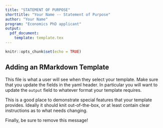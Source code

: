 ```yaml
---
title: "STATEMENT OF PURPOSE"
shorttitle: "Your Name -- Statement of Purpose"
author: "Your Name"
program: "Economics PhD applicant"
output:
  pdf_document: 
    template: template.tex
---
```


```r
knitr::opts_chunk$set(echo = TRUE)
```

## Adding an RMarkdown Template 

This file is what a user will see when they select your template. Make sure that you update the fields in the yaml header. In particular you will want to update the `output` field to whatever format your template requires.

This is a good place to demonstrate special features that your template provides. Ideally it should knit out-of-the-box, or at least contain clear instructions as to what needs changing.

Finally, be sure to remove this message!
